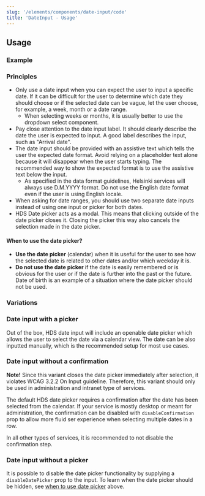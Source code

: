```yaml
---
slug: '/elements/components/date-input/code'
title: 'DateInput - Usage'
---
```



## Usage

### Example

<PlaygroundPreview>
  <div style={{ maxWidth: '400px' }}>
    <DateInput
      helperText="Use format D.M.YYYY"
      id="date"
      initialMonth={new Date()}
      label="Choose a date"
      language="en"
      onChange={function noRefCheck() {}}
      required
    />
  </div>
</PlaygroundPreview>

### Principles

- Only use a date input when you can expect the user to input a specific date. If it can be difficult for the user to determine which date they should choose or if the selected date can be vague, let the user choose, for example, a week, month or a date range.
  - When selecting weeks or months, it is usually better to use <Link size="M" href="/components/dropdown#select">the dropdown select component</Link>.
- Pay close attention to the date input label. It should clearly describe the date the user is expected to input. A good label describes the input, such as "Arrival date".
- The date input should be provided with an assistive text which tells the user the expected date format. Avoid relying on a placeholder text alone because it will disappear when the user starts typing. The recommended way to show the expected format is to use the assistive text below the input.
  - As specified in <Link size="M" href="/guidelines/data-formats">the data format guidelines</Link>, Helsinki services will always use D.M.YYYY format. Do not use the English date format even if the user is using English locale.
- When asking for date ranges, you should use two separate date inputs instead of using one input or picker for both dates.
- HDS Date picker acts as a modal. This means that clicking outside of the date picker closes it. Closing the picker this way also cancels the selection made in the date picker.

#### When to use the date picker?

- **Use the date picker** (calendar) when it is useful for the user to see how the selected date is related to other dates and/or which weekday it is.
- **Do not use the date picker** if the date is easily remembered or is obvious for the user or if the date is further into the past or the future. Date of birth is an example of a situation where the date picker should not be used.

### Variations

### Date input with a picker

Out of the box, HDS date input will include an openable date picker which allows the user to select the date via a calendar view. The date can be also inputted manually, which is the recommended setup for most use cases.

<PlaygroundPreview>
  <div style={{ maxWidth: '400px' }}>
    <DateInput
      helperText="Use format D.M.YYYY"
      id="date"
      initialMonth={new Date()}
      label="Choose a date"
      language="en"
      onChange={function noRefCheck() {}}
      required
    />
  </div>
</PlaygroundPreview>

### Date input without a confirmation

**Note!** Since this variant closes the date picker immediately after selection, it violates <Link size="M" href="https://www.w3.org/TR/WCAG21/#on-input" external>WCAG 3.2.2 On Input guideline</Link>. Therefore, this variant should only be used in administration and intranet type of services.

The default HDS date picker requires a confirmation after the date has been selected from the calendar. If your service is mostly desktop or meant for administration, the confirmation can be disabled with `disableConfirmation` prop to allow more fluid ser experience when selecting multiple dates in a row.

In all other types of services, it is recommended to not disable the confirmation step.

<PlaygroundPreview>
  <div style={{ maxWidth: '400px' }}>
    <DateInput
      disableConfirmation
      helperText="Use format D.M.YYYY"
      id="date"
      initialMonth={new Date()}
      label="Choose a date"
      language="en"
      onChange={function noRefCheck() {}}
      required
    />
  </div>
</PlaygroundPreview>

### Date input without a picker

It is possible to disable the date picker functionality by supplying a `disableDatePicker` prop to the input. To learn when the date picker should be hidden, see [when to use date picker](#when-to-use-the-date-picker) above.

<PlaygroundPreview>
  <div style={{ maxWidth: '400px' }}>
    <DateInput
      disableDatePicker
      helperText="Use format D.M.YYYY"
      id="date"
      initialMonth={new Date()}
      label="Choose a date"
      language="en"
      onChange={function noRefCheck() {}}
      required
    />
  </div>
</PlaygroundPreview>

